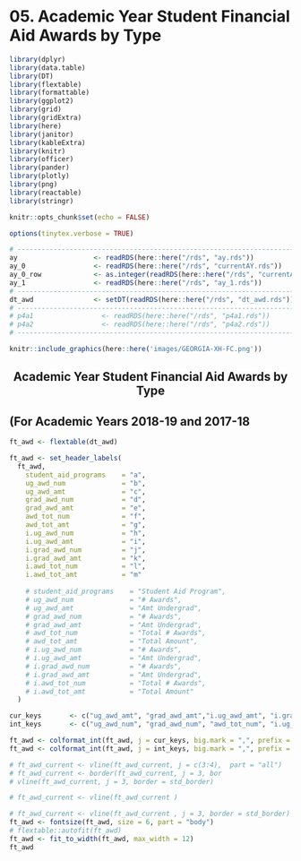 # 05. Academic Year Student Financial Aid Awards by Type

```r
library(dplyr)
library(data.table)
library(DT)
library(flextable)
library(formattable)
library(ggplot2)
library(grid)
library(gridExtra)
library(here)
library(janitor)
library(kableExtra)
library(knitr)
library(officer)
library(pander)
library(plotly)
library(png)
library(reactable)
library(stringr)
```

```r
knitr::opts_chunk$set(echo = FALSE)
```

```r
options(tinytex.verbose = TRUE)
```

```r
# ------------------------------------------------------------------------------
ay                   <- readRDS(here::here("/rds", "ay.rds"))
ay_0                 <- readRDS(here::here("/rds", "currentAY.rds"))
ay_0_row             <- as.integer(readRDS(here::here("/rds", "currentAY_row.rds")))
ay_1                 <- readRDS(here::here("/rds", "ay_1.rds"))
# ------------------------------------------------------------------------------
dt_awd               <- setDT(readRDS(here::here("/rds", "dt_awd.rds")))
# ------------------------------------------------------------------------------
# p4a1                 <- readRDS(here::here("/rds", "p4a1.rds"))
# p4a2                 <- readRDS(here::here("/rds", "p4a2.rds"))
# ------------------------------------------------------------------------------
```

```r
knitr::include_graphics(here::here('images/GEORGIA-XH-FC.png'))
```

<h2><center><b>Academic Year Student Financial Aid Awards by Type</b></center></h2>

## (For Academic Years 2018-19 and 2017-18
```r
ft_awd <- flextable(dt_awd)

ft_awd <- set_header_labels(
  ft_awd,
    student_aid_programs    = "a",
    ug_awd_num              = "b",
    ug_awd_amt              = "c",
    grad_awd_num            = "d",
    grad_awd_amt            = "e",
    awd_tot_num             = "f",
    awd_tot_amt             = "g",
    i.ug_awd_num            = "h",
    i.ug_awd_amt            = "i",
    i.grad_awd_num          = "j",
    i.grad_awd_amt          = "k",
    i.awd_tot_num           = "l",
    i.awd_tot_amt           = "m"  
  
    # student_aid_programs    = "Student Aid Program",
    # ug_awd_num              = "# Awards",
    # ug_awd_amt              = "Amt Undergrad",
    # grad_awd_num            = "# Awards",
    # grad_awd_amt            = "Amt Undergrad",
    # awd_tot_num             = "Total # Awards",
    # awd_tot_amt             = "Total Amount",
    # i.ug_awd_num            = "# Awards",
    # i.ug_awd_amt            = "Amt Undergrad",
    # i.grad_awd_num          = "# Awards",
    # i.grad_awd_amt          = "Amt Undergrad",
    # i.awd_tot_num           = "Total # Awards",
    # i.awd_tot_amt           = "Total Amount"
  )

cur_keys       <- c("ug_awd_amt", "grad_awd_amt","i.ug_awd_amt", "i.grad_awd_amt")
int_keys       <- c("ug_awd_num", "grad_awd_num", "awd_tot_num", "i.ug_awd_amt", "i.grad_awd_num", "i.awd_tot_num")

ft_awd <- colformat_int(ft_awd, j = cur_keys, big.mark = ",", prefix = "$")
ft_awd <- colformat_int(ft_awd, j = int_keys, big.mark = ",", prefix = "")

# ft_awd_current <- vline(ft_awd_current, j = c(3:4),  part = "all")
# ft_awd_current <- border(ft_awd_current, j = 3, bor
# vline(ft_awd_current, j = 3, border = std_border)

# ft_awd_current <- vline(ft_awd_current )

# ft_awd_current <- vline(ft_awd_current , j = 3, border = std_border)
ft_awd <- fontsize(ft_awd, size = 6, part = "body") 
# flextable::autofit(ft_awd)
ft_awd <- fit_to_width(ft_awd, max_width = 12)
ft_awd
```

```{=openxml}
<w:p><w:r><w:br w:type="page"/></w:r></w:p>
```